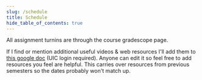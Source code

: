 ```yaml
---
slug: /schedule
title: Schedule
hide_table_of_contents: true
---
```


All assignment turnins are through the course gradescope page.

If I find or mention additional useful videos & web resources I'll add them to
[this google
doc](https://docs.google.com/document/d/1tmsZ4vDPQCUrHuhLAyIv-PAJE33_wqFPKb1Rg646AnE/edit)
(UIC login required). Anyone can edit it so feel free to add resources you feel
are helpful. This carries over resources from previous semesters so the dates
probably won't match up.



<Schedule />